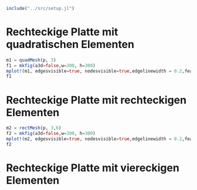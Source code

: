 ```julia
include("../src/setup.jl")
```

# Rechteckige Platte mit quadratischen Elementen
```julia
m1 = quadMesh(p, 3)
f1 = mkfig(a3d=false,w=300, h=300)
mplot!(m1, edgesvisible=true, nodesvisible=true,edgelinewidth = 0.2,featureedgelinewidth=0.5, nodesize=5)
f1
```

# Rechteckige Platte mit rechteckigen Elementen
```julia
m2 = rectMesh(p, 3,6)
f2 = mkfig(a3d=false,w=300, h=300)
mplot!(m2, edgesvisible=true, nodesvisible=true,edgelinewidth = 0.2,featureedgelinewidth=0.5, nodesize=5)
f2
```

# Rechteckige Platte mit viereckigen Elementen
